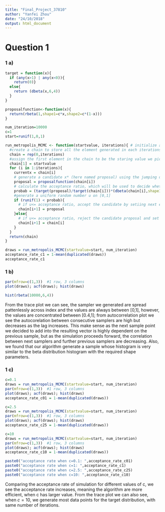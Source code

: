 ```yaml
---
title: "Final_Project_37810"
author: "Yanfei Zhou"
date: "24/10/2018"
output: html_document
---
```


# Question 1
### 1 a)
```r
target = function(x){
  if (any(x>1) | any(x<0)){
    return(0)}
  else{
    return (dbeta(x,6,4))
  }
}
```

```r
proposalfunction<-function(x){
  return(rbeta(1,shape1=c*x,shape2=c*(1-x)))
}
```

```r
num_iteration=10000
c=1
start=runif(1,0,1)

run_metropolis_MCMC <- function(startvalue, iterations){ # initialize an arbitrary point to be the staring values, and set the number of iterations
  #create a chain to store all the element generated in each iterations
  chain = rep(0,iterations)
  #assign the first element in the chain to be the staring value we picked
  chain[1] = startvalue
  for (i in 1:iterations){
    currentx = chain[i]
    # generate a candidate x* (here named proposal) using the jumping distribution given in the question
    proposal = proposalfunction(chain[i])
    # calculate the acceptance ratio, which will be used to decide whether to accept or reject the candidate
    probab = (target(proposal)/target(chain[i]))*(dbeta(chain[i],shape1=c*proposal,shape2=c*(1-proposal)/dbeta(proposal,shape1=c*chain[i],shape2=c*(1-chain[i]))))
    #generate a uniform random number u on [0,1]
    if (runif(1) < probab){
      # if u<= acceptance ratio, accept the candidate by setiing next element in the chain to the proposal
      chain[i+1] = proposal
    }else{
      # if u<= acceptance ratio, reject the candidate proposal and set next element the same value as last element
      chain[i+1] = chain[i]
    }
  }
  return(chain)
}
```

```r
draws = run_metropolis_MCMC(startvalue=start, num_iteration)
acceptance_rate_c1 = 1-mean(duplicated(draws))
acceptance_rate_c1
```

### 1 b)
```r
par(mfrow=c(1,3))  #1 row, 3 columns
plot(draws); acf(draws); hist(draws) 
```


```r
hist(rbeta(10000,6,4))
```

From the trace plot we can see, the sampler we generated are spread pattenlessly across index and the values are always between [0,1], however, the values are concentrated between [0.4,1]; from autocorrelation plot we see the autocorelation between consecutive samplers are high but decreases as the lag increases. This make sense as the next sample point we decided to add into the resulting vector is highly dependent on the previous sample, but as the simulation proceeds forward, the correlation between next samplers and further previous samplers are decreasing. Also, we found that our algorithm generate a sample whose histogram is very similar to the beta distribution histogram with the required shape parameters.


### 1 c)
```r
c=0.1
draws = run_metropolis_MCMC(startvalue=start, num_iteration)
par(mfrow=c(1,3))  #1 row, 3 columns
plot(draws); acf(draws); hist(draws) 
acceptance_rate_c01 = 1-mean(duplicated(draws))
```



```r
c=2.5
draws = run_metropolis_MCMC(startvalue=start, num_iteration)
par(mfrow=c(1,3))  #1 row, 3 columns
plot(draws); acf(draws); hist(draws) 
acceptance_rate_c25 = 1-mean(duplicated(draws))
```

```r
c=10
draws = run_metropolis_MCMC(startvalue=start, num_iteration)
par(mfrow=c(1,3))  #1 row, 3 columns
plot(draws); acf(draws); hist(draws) 
acceptance_rate_c10 = 1-mean(duplicated(draws))
```


```r
paste0("acceptance rate when c=0.1: ",acceptance_rate_c01)
paste0("acceptance rate when c=1: ",acceptance_rate_c1)
paste0("acceptance rate when c=2.5: ",acceptance_rate_c25)
paste0("acceptance rate when c=10: ",acceptance_rate_c10)
```

Comparing the acceptance rate of simulation for different values of c, we see the acceptance rate increases, meaning the algorithm are more efficient, when c has larger value. From the trace plot we can also see, when $c=10$, we generate most data points for the target distribution, with same number of iterations.





















